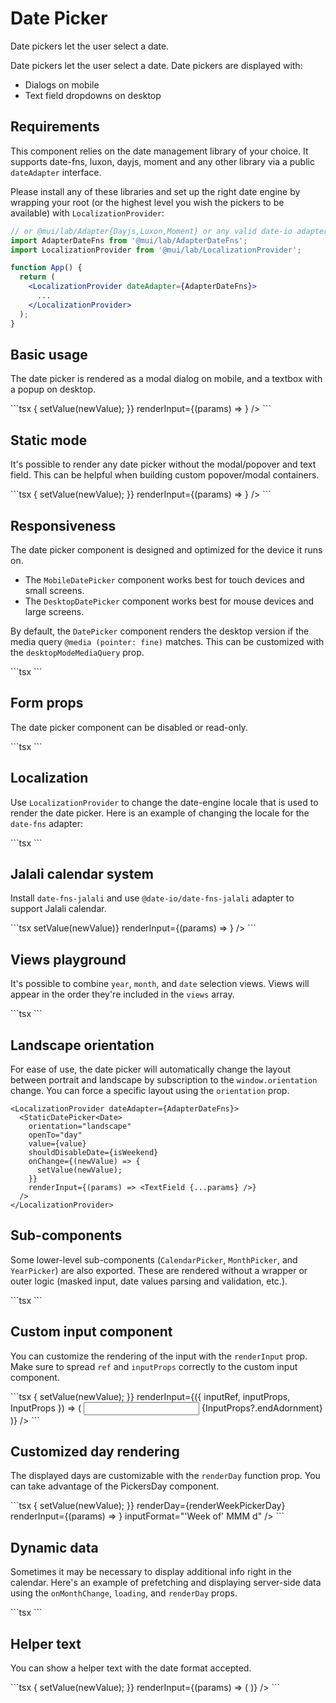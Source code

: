 
# Date Picker

<p className="description">Date pickers let the user select a date.</p>

Date pickers let the user select a date. Date pickers are displayed with:

- Dialogs on mobile
- Text field dropdowns on desktop

## Requirements

This component relies on the date management library of your choice. It supports date-fns, luxon, dayjs, moment and any other library via a public `dateAdapter` interface.

Please install any of these libraries and set up the right date engine by wrapping your root (or the highest level you wish the pickers to be available) with `LocalizationProvider`:

```jsx
// or @mui/lab/Adapter{Dayjs,Luxon,Moment} or any valid date-io adapter
import AdapterDateFns from '@mui/lab/AdapterDateFns';
import LocalizationProvider from '@mui/lab/LocalizationProvider';

function App() {
  return (
    <LocalizationProvider dateAdapter={AdapterDateFns}>
      ...
    </LocalizationProvider>
  );
}
```

## Basic usage

The date picker is rendered as a modal dialog on mobile, and a textbox with a popup on desktop.

<BasicDatePicker />
```tsx
<LocalizationProvider dateAdapter={AdapterDateFns}>
  <DatePicker
    label="Basic example"
    value={value}
    onChange={(newValue) => {
      setValue(newValue);
    }}
    renderInput={(params) => <TextField {...params} />}
  />
</LocalizationProvider>
```

## Static mode

It's possible to render any date picker without the modal/popover and text field. This can be helpful when building custom popover/modal containers.

<StaticDatePickerDemo />
```tsx
<LocalizationProvider dateAdapter={AdapterDateFns}>
  <StaticDatePicker
    displayStaticWrapperAs="desktop"
    openTo="year"
    value={value}
    onChange={(newValue) => {
      setValue(newValue);
    }}
    renderInput={(params) => <TextField {...params} />}
  />
</LocalizationProvider>
```

## Responsiveness

The date picker component is designed and optimized for the device it runs on.

- The `MobileDatePicker` component works best for touch devices and small screens.
- The `DesktopDatePicker` component works best for mouse devices and large screens.

By default, the `DatePicker` component renders the desktop version if the media query `@media (pointer: fine)` matches.
This can be customized with the `desktopModeMediaQuery` prop.

<ResponsiveDatePickers />
```tsx
<ResponsiveDatePickers />
```

## Form props

The date picker component can be disabled or read-only.

<FormPropsDatePickers />
```tsx
<FormPropsDatePickers />
```

## Localization

Use `LocalizationProvider` to change the date-engine locale that is used to render the date picker. Here is an example of changing the locale for the `date-fns` adapter:

<LocalizedDatePicker />
```tsx
<LocalizedDatePicker />
```

## Jalali calendar system

Install `date-fns-jalali` and use `@date-io/date-fns-jalali` adapter to support Jalali calendar.

<JalaliDatePicker />
```tsx
<LocalizationProvider dateAdapter={AdapterJalali}>
  <DatePicker
    mask="____/__/__"
    value={value}
    onChange={(newValue) => setValue(newValue)}
    renderInput={(params) => <TextField {...params} />}
  />
</LocalizationProvider>
```

## Views playground

It's possible to combine `year`, `month`, and `date` selection views. Views will appear in the order they're included in the `views` array.

<ViewsDatePicker />
```tsx
<ViewsDatePicker />
```

## Landscape orientation

For ease of use, the date picker will automatically change the layout between portrait and landscape by subscription to the `window.orientation` change. You can force a specific layout using the `orientation` prop.

<StaticDatePickerLandscape />
    
```tsx
<LocalizationProvider dateAdapter={AdapterDateFns}>
  <StaticDatePicker<Date>
    orientation="landscape"
    openTo="day"
    value={value}
    shouldDisableDate={isWeekend}
    onChange={(newValue) => {
      setValue(newValue);
    }}
    renderInput={(params) => <TextField {...params} />}
  />
</LocalizationProvider>
```


## Sub-components

Some lower-level sub-components (`CalendarPicker`, `MonthPicker`, and `YearPicker`) are also exported. These are rendered without a wrapper or outer logic (masked input, date values parsing and validation, etc.).

<SubComponentsPickers />
```tsx
<SubComponentsPickers />
```

## Custom input component

You can customize the rendering of the input with the `renderInput` prop. Make sure to spread `ref` and `inputProps` correctly to the custom input component.

<CustomInput />
```tsx
<LocalizationProvider dateAdapter={AdapterDateFns}>
  <DesktopDatePicker
    label="Custom input"
    value={value}
    onChange={(newValue) => {
      setValue(newValue);
    }}
    renderInput={({ inputRef, inputProps, InputProps }) => (
      <Box sx={{ display: 'flex', alignItems: 'center' }}>
        <input ref={inputRef} {...inputProps} />
        {InputProps?.endAdornment}
      </Box>
    )}
  />
</LocalizationProvider>
```

## Customized day rendering

The displayed days are customizable with the `renderDay` function prop.
You can take advantage of the PickersDay component.

<CustomDay />
```tsx
<LocalizationProvider dateAdapter={AdapterDateFns}>
  <StaticDatePicker
    displayStaticWrapperAs="desktop"
    label="Week picker"
    value={value}
    onChange={(newValue) => {
      setValue(newValue);
    }}
    renderDay={renderWeekPickerDay}
    renderInput={(params) => <TextField {...params} />}
    inputFormat="'Week of' MMM d"
  />
</LocalizationProvider>
```

## Dynamic data

Sometimes it may be necessary to display additional info right in the calendar. Here's an example of prefetching and displaying server-side data using the `onMonthChange`, `loading`, and `renderDay` props.

<ServerRequestDatePicker />
```tsx
<ServerRequestDatePicker />
```

## Helper text

You can show a helper text with the date format accepted.

<HelperText />
```tsx
<LocalizationProvider dateAdapter={AdapterDateFns}>
  <DatePicker
    label="Helper text example"
    value={value}
    onChange={(newValue) => {
      setValue(newValue);
    }}
    renderInput={(params) => (
      <TextField {...params} helperText={params?.inputProps?.placeholder} />
    )}
  />
</LocalizationProvider>
```
